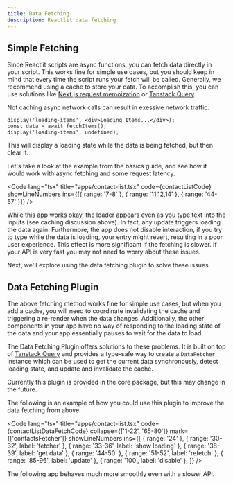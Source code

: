 ```yaml
---
title: Data Fetching
description: Reactlit data fetching
---
```


## Simple Fetching

Since Reactlit scripts are async functions, you can fetch data directly in your script. This works fine for simple use cases,
but you should keep in mind that every time the script runs your fetch will be called.
Generally, we recommend using a cache to store your data. To accomplish this, you can use solutions like [Next.js request memoization](https://nextjs.org/docs/app/building-your-application/caching#request-memoization)
or [Tanstack Query](https://tanstack.com/query/latest/docs/react/guides/caching).


<Aside type="danger">
  Not caching async network calls can result in exessive network traffic.
</Aside>

```tsx
display('loading-items', <div>Loading Items...</div>);
const data = await fetchItems();
display('loading-items', undefined);
```

This will display a loading state while the data is being fetched, but then clear it.

Let's take a look at the example from the basics guide, and see how it would work with async fetching and some request latency.


<Code
  lang="tsx"
  title="apps/contact-list.tsx"
  code={contactListCode}
  showLineNumbers
  ins={[{ range: '7-8' }, { range: '11,12,14' }, { range: '44-57' }]}
/>

<Card>
  <ContactListApp client:only="react" />
</Card>

While this app works okay, the loader appears even as you type text into the
inputs (see caching discussion above). In fact, any update triggers loading
the data again. Furthermore, the app does not disable interaction, if you try
to type while the data is loading, your entry might revert, resulting in a
poor user experience. This effect is more significant if the fetching is
slower. If your API is very fast you may not need to worry about these issues.

Next, we'll explore using the data fetching plugin to solve these issues.

## Data Fetching Plugin

The above fetching method works fine for simple use cases, but when you add a cache,
you will need to coordinate invalidating the cache and triggering a re-render when the data changes.
Additionally, the other components in your app have no way of responding to the loading state
of the data and your app essentially pauses to wait for the data to load.

The Data Fetching Plugin offers solutions to these problems. It is built on top of [Tanstack Query](https://tanstack.com/query) and provides a type-safe way to create a
`DataFetcher` instance which can be used to get the current data synchronously, detect loading state, and update and invalidate the cache.

<Aside>
  Currently this plugin is provided in the core package, but this may change in
  the future.
</Aside>

The following is an example of how you could use this plugin to improve the data fetching from above.


<Code
  lang="tsx"
  title="apps/contact-list.tsx"
  code={contactListDataFetchCode}
  collapse={['1-22', '65-80']}
  mark={['contactsFetcher']}
  showLineNumbers
  ins={[
    { range: '24' },
    { range: '30-32', label: 'fetcher' },
    { range: '33-36', label: 'show loading' },
    { range: '38-39', label: 'get data' },
    { range: '44-50' },
    { range: '51-52', label: 'refetch' },
    { range: '85-96', label: 'update' },
    { range: '100', label: 'disable' },
  ]}
/>

The following app behaves much more smoothly even with a slower API.

<Card>
  <ContactListDataFetchApp client:only="react" />
</Card>
